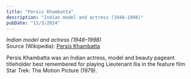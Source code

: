 ```yaml
---
title: "Persis Khambatta"
description: "Indian model and actress (1948–1998)"
pubDate: "11/3/2024"
---
```


*Indian model and actress (1948–1998)*  
Source (Wikipedia): [Persis Khambatta][1]

Persis Khambatta was an Indian actress, model and beauty pageant titleholder best remembered for playing Lieutenant Ilia in the feature film Star Trek: The Motion Picture (1979).

[1]: https://en.wikipedia.org/wiki/Persis_Khambatta
